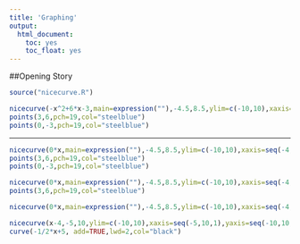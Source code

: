 ```yaml
---
title: 'Graphing'
output:
  html_document:
    toc: yes
    toc_float: yes
---
```


##Opening Story 
```r
source("nicecurve.R")
```



```r
nicecurve(-x^2+6*x-3,main=expression(""),-4.5,8.5,ylim=c(-10,10),xaxis=seq(-4,8,2),yaxis=seq(-8,8,2))
points(3,6,pch=19,col="steelblue")
points(0,-3,pch=19,col="steelblue")
```
<hr>

```r
nicecurve(0*x,main=expression(""),-4.5,8.5,ylim=c(-10,10),xaxis=seq(-4,8,2),yaxis=seq(-8,8,2))
points(3,6,pch=19,col="steelblue")
points(0,-3,pch=19,col="steelblue")
```


```r
nicecurve(0*x,main=expression(""),-4.5,8.5,ylim=c(-10,10),xaxis=seq(-4,8,2),yaxis=seq(-8,8,2))
points(3,6,pch=19,col="steelblue")

```


```r
nicecurve(0*x,main=expression(""),-4.5,8.5,ylim=c(-10,10),xaxis=seq(-4,8,2),yaxis=seq(-8,8,2))

```


```r
nicecurve(x-4,-5,10,ylim=c(-10,10),xaxis=seq(-5,10,1),yaxis=seq(-10,10,2))
curve(-1/2*x+5, add=TRUE,lwd=2,col="black")
```